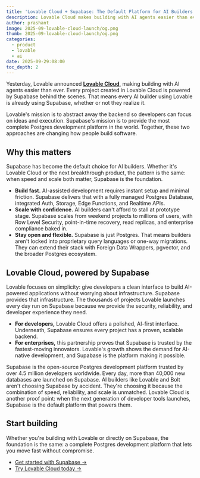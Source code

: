 ```yaml
---
title: 'Lovable Cloud + Supabase: The Default Platform for AI Builders'
description: Lovable Cloud makes building with AI agents easier than ever, with every project powered by Supabase behind the scenes.
author: prashant
image: 2025-09-lovable-cloud-launch/og.png
thumb: 2025-09-lovable-cloud-launch/og.png
categories:
  - product
  - lovable
  - ai
date: 2025-09-29:08:00
toc_depth: 2
---
```


Yesterday, Lovable announced [**Lovable Cloud**,](https://lovable.dev/cloud) making building with AI agents easier than ever. Every project created in Lovable Cloud is powered by Supabase behind the scenes. That means every AI builder using Lovable is already using Supabase, whether or not they realize it.

Lovable's mission is to abstract away the backend so developers can focus on ideas and execution. Supabase's mission is to provide the most complete Postgres development platform in the world. Together, these two approaches are changing how people build software.

## Why this matters

Supabase has become the default choice for AI builders. Whether it's Lovable Cloud or the next breakthrough product, the pattern is the same: when speed and scale both matter, Supabase is the foundation.

- **Build fast.** AI-assisted development requires instant setup and minimal friction. Supabase delivers that with a fully managed Postgres Database, integrated Auth, Storage, Edge Functions, and Realtime APIs.
- **Scale with confidence.** AI builders can't afford to stall at prototype stage. Supabase scales from weekend projects to millions of users, with Row Level Security, point-in-time recovery, read replicas, and enterprise compliance baked in.
- **Stay open and flexible.** Supabase is just Postgres. That means builders aren't locked into proprietary query languages or one-way migrations. They can extend their stack with Foreign Data Wrappers, pgvector, and the broader Postgres ecosystem.

## Lovable Cloud, powered by Supabase

Lovable focuses on simplicity: give developers a clean interface to build AI-powered applications without worrying about infrastructure. Supabase provides that infrastructure. The thousands of projects Lovable launches every day run on Supabase because we provide the security, reliability, and developer experience they need.

- **For developers,** Lovable Cloud offers a polished, AI-first interface. Underneath, Supabase ensures every project has a proven, scalable backend.
- **For enterprises,** this partnership proves that Supabase is trusted by the fastest-moving innovators. Lovable's growth shows the demand for AI-native development, and Supabase is the platform making it possible.

Supabase is the open-source Postgres development platform trusted by over 4.5 million developers worldwide. Every day, more than 40,000 new databases are launched on Supabase. AI builders like Lovable and Bolt aren't choosing Supabase by accident. They're choosing it because the combination of speed, reliability, and scale is unmatched. Lovable Cloud is another proof point: when the next generation of developer tools launches, Supabase is the default platform that powers them.

## Start building

Whether you're building with Lovable or directly on Supabase, the foundation is the same: a complete Postgres development platform that lets you move fast without compromise.

- [Get started with Supabase →](https://supabase.com/dashboard)
- [Try Lovable Cloud today →](https://lovable.dev/cloud)
